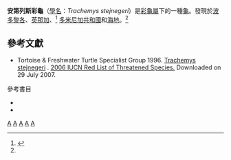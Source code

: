 {{Speciesbox 
| taxon = Trachemys stejnegeri
| image = Trachemys stejnegeri01.jpg
| status = NT
| status_system = IUCN2.3
| status_ref = <ref name="Rhodin103-4">{{Harnvb|Rhodin|2010|p=000.103-000.104}}</ref>
| binomial = ''Trachemys stejnegeri''<ref name="Rhodin103-4"/>
| binomial_authority = ([[Karl_Patterson_Schmidt|Schmidt]], 1928)<ref name="Rhodin103-4"/>
| synonyms =

; Trachemys stejnegeri stejnegeri
* ''Clemmys olivacea'' <small>Strauch, 1862</small>
* ''Redamia olivacea'' <small>Gray, 1870</small>
* ''Chrysemys olivacea'' <small>Boulenger, 1889</small>
* ''Pseudemys stejnegeri'' <small>Schmidt, 1928</small>
* ''Pseudemys palustris stejnegeri'' <small>Mertens, Müller & Rust, 1934</small>
* ''Pseudemys stejnegeri stejnegeri'' <small>Barbour & Carr, 1940</small>
* ''Pseudemys terrapen stejnegeri'' <small>Mertens & Wermuth, 1955</small>
* ''Pseudemys decussata stejnegeri'' <small>Williams, 1956</small>
* ''Chrysemys decussata stejnegeri'' <small>Schwartz & Thomas, 1975</small>
* ''Chrysemys stejnegeri'' <small>Bickham & Baker, 1976</small>
* ''Chrysemys terrapen stejnegeri'' <small>Obst, 1983</small>
* ''Trachemys stejnegeri'' <small>Seidel & Incháustegui, 1984</small>
* ''Trachemys stejnegeri stejnegeri'' <small>Iverson, 1985</small>
; Trachemys stejnegeri malonei
* ''Pseudemys malonei'' <small>Barbour & Carr, 1938</small>
* ''Pseudemys palustris malonei'' <small>Mertens, 1939</small>
* ''Pseudemys terrapen malonei'' <small>Mertens & Wermuth, 1955</small>
* ''Chrysemys malonei'' <small>Schwartz, 1968</small>
* ''Chrysemys terrapen malonei'' <small>Obst, 1983</small>
* ''Trachemys stejnegeri malonei'' <small>Iverson, 1985</small>
* ''Trachemys malonei'' <small>Seidel & Adkins, 1987</small>
; Trachemys stejnegeri vicina
* ''Pseudemys vicina'' <small>Barbour & Carr, 1940</small>
* ''Pseudemys stejnegeri vicina'' <small>Barbour & Carr, 1940</small>
* ''Pseudemys terrapen vicina'' <small>Mertens & Wermuth, 1955</small>
* ''Pseudemys decussata vicina'' <small>Williams, 1956</small>
* ''Chrysemys decussata vicina'' <small>Schwartz & Thomas, 1975</small>
* ''Chrysemys stejnegeri vicina'' <small>Bickham & Baker, 1976</small>
* ''Chrysemys terrapen vicina'' <small>Obst, 1983</small>
* ''Trachemys stejnegeri vicina'' <small>Seidel & Incháustegui, 1984</small>
* ''Chrysemys terrapen wicina'' <small>Gosławski & Hryniewicz, 1993</small>  ''([[ex_errore|ex errore]])''

| synonyms_ref=<ref name="Fritz2007">{{Cite journal |journal=Vertebrate Zoology |title=Checklist of Chelonians of the World |year=2007 |author=Fritz, Uwe |coauthors=Peter Havaš |volume=57 |issue=2 |pages=208–209 |id= |url=http://www.cnah.org/pdf_files/851.pdf |archiveurl=https://www.webcitation.org/5v20ztMND?url=http://www.cnah.org/pdf_files/851.pdf |archivedate=2010-12-17 |accessdate=29 May 2012 |deadurl=yes }}</ref>}}

'''安第列斯彩龜'''（[[學名|學名]]：''Trachemys stejnegeri''）是[[彩龜屬|彩龜屬]]下的一種[[龜|龜]]。發現於[[波多黎各|波多黎各]]、[[英那加|英那加]]、<ref name="Fritz208-9">{{Harnvb|Fritz|2007|pp=208-209}}</ref> [[多米尼加共和國|多米尼加共和國]]和[[海地|海地]]。<ref name="Rhodin103-4"/>

== 參考文獻 ==
{{Reflist}}

* Tortoise & Freshwater Turtle Specialist Group 1996.  [http://www.iucnredlist.org/search/details.php/22026/all Trachemys stejnegeri] {{Wayback|url=http://www.iucnredlist.org/search/details.php/22026/all |date=20080217051011 }}.   [http://www.iucnredlist.org 2006 IUCN Red List of Threatened Species.] {{Wayback|url=http://www.iucnredlist.org/ |date=20180124171625 }}  Downloaded on 29 July 2007.

; 參考書目
* {{Anchor|CITEREFRhodin2010}}{{cite web |url=http://www.iucn-tftsg.org/wp-content/uploads/file/Accounts/crm_5_000_checklist_v3_2010.pdf |title=Turtles of the World 2010 Update: Annotated Checklist of Taxonomy, Synonymy, Distribution and Conservation Status |date=2010-12-14 |accessdate=2010-12-15 |last=Rhodin |first=Anders G.J. |coauthors=Paul van Dijk, Peter;  Inverson, John B.; Shaffer, H. Bradley |format=pdf |archiveurl=https://www.webcitation.org/5uzfktoIh?url=http://www.iucn-tftsg.org/wp-content/uploads/file/Accounts/crm_5_000_checklist_v3_2010.pdf |archivedate=2010-12-15 |deadurl=yes }}
* {{Anchor|CITEREFritz2007}}{{cite web |url=http://www.cnah.org/pdf_files/851.pdf |title=Checklist of Chelonians of the World |date=2007-10-31 |accessdate=2010-12-29 |last=Fritz |first=Uwe |coauthors=Havaš, Peter |format=pdf |archiveurl=https://www.webcitation.org/5v20ztMND?url=http://www.cnah.org/pdf_files/851.pdf |archivedate=2010-12-17 |deadurl=yes }}

{{Commons|Trachemys stejnegeri}}
{{taxonbar}}
[[Category:_1928年描述的动物|A]]
[[Category:彩龜屬|A]]
[[Category:多米尼加共和國動物|A]]
[[Category:波多黎各動物|A]]
[[Category:海地動物|A]]